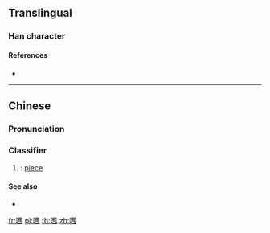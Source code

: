 ==Translingual==

===Han character===
{{Han char|rn=30|rad=口|as=18|sn=21|four=|canj=RTOX|ids=⿰口舊}}

====References====
* {{Han ref|kx=0214.280|hdz=10705.150|uh=56BF|ud=22207}}

----

==Chinese==
{{zh-forms}}

===Pronunciation===
{{zh-pron
|m=huò
|c=gau6
|mc=
|oc=
|ma=
|cat=cls
}}

===Classifier===
{{zh-cls}}

# {{context|Cantonese|lang=zh}} {{non-gloss definition|Classifier for pieces}}: [[piece]]

====See also====
* {{zh-l|塊}}

[[fr:嚿]]
[[pl:嚿]]
[[th:嚿]]
[[zh:嚿]]